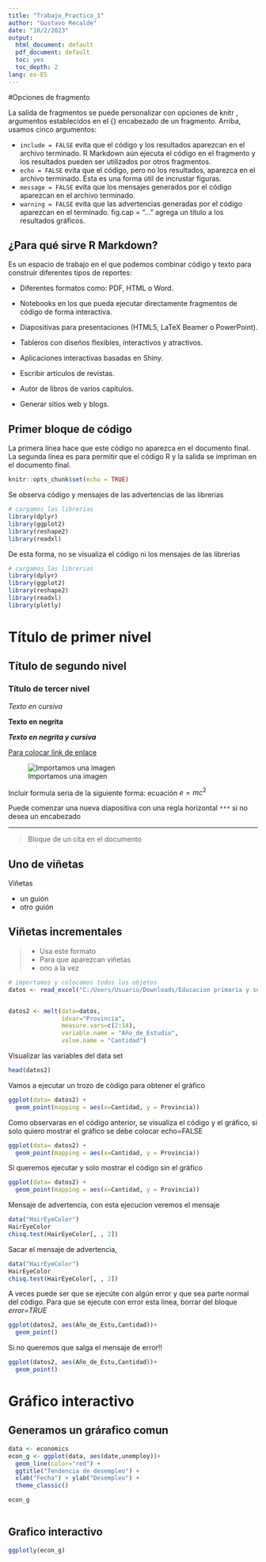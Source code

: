 ---
title: "Trabajo_Practico_1"
author: "Gustavo Recalde"
date: "10/2/2023"
output:
  html_document: default
  pdf_document: default
  toc: yes
  toc_depth: 2
lang: es-ES
---

#Opciones de fragmento

La salida de fragmentos se puede personalizar con opciones de knitr , argumentos establecidos en el {} encabezado de un fragmento. Arriba, usamos cinco argumentos:

- `include = FALSE` evita que el código y los resultados aparezcan en el archivo terminado. R Markdown aún ejecuta el código en el fragmento y los resultados pueden ser utilizados por otros fragmentos.
- `echo = FALSE` evita que el código, pero no los resultados, aparezca en el archivo terminado. Esta es una forma útil de incrustar figuras.
- `message = FALSE` evita que los mensajes generados por el código aparezcan en el archivo terminado.
- `warning = FALSE` evita que las advertencias generadas por el código aparezcan en el terminado.
fig.cap = "..." agrega un título a los resultados gráficos.


## ¿Para qué sirve R Markdown?

Es un espacio de trabajo en el que podemos combinar código y texto para construir diferentes tipos de reportes:

-   Diferentes formatos como: PDF, HTML o Word.

-   Notebooks en los que pueda ejecutar directamente fragmentos de código de forma interactiva.

-   Diapositivas para presentaciones (HTML5, LaTeX Beamer o PowerPoint).

-   Tableros con diseños flexibles, interactivos y atractivos.

-   Aplicaciones interactivas basadas en Shiny.

-   Escribir artículos de revistas.

-   Autor de libros de varios capítulos.

-   Generar sitios web y blogs.


## Primer bloque de código
La primera línea hace que este código no aparezca en el documento final. La segunda línea es para permitir que el código R y la salida se impriman en el documento final.

```{r setup, include=FALSE}
knitr::opts_chunk$set(echo = TRUE)
```



Se observa código y mensajes de las advertencias de las librerias
```{r }
# cargamos las librerias
library(dplyr)
library(ggplot2)
library(reshape2)
library(readxl)
```

De esta forma, no se visualiza el código ni los mensajes de las librerias
```{r librarys, message=FALSE, warning=FALSE, include=FALSE, paged.print=FALSE}
# cargamos las librerias
library(dplyr)
library(ggplot2)
library(reshape2)
library(readxl)
library(plotly)
```


# Título de primer nivel
## Título de segundo nivel
### Título de tercer nivel


*Texto en cursiva*

**Texto en negrita**

***Texto en negrita y cursiva***

[Para colocar link de enlace](http://infobae.com)


![Importamos una imagen](Capturas/captura.PNG)  

Incluir formula seria de la siguiente forma:
ecuación $e = mc^{2}$


Puede comenzar una nueva diapositiva con una regla horizontal `***` si no desea
un encabezado

***

> Bloque de un cita en el documento


## Uno de viñetas

Viñetas

- un guión
- otro guión

## Viñetas incrementales

>- Usa este formato
>- Para que aparezcan viñetas
>- ono a la vez



```{r, message=FALSE, warning=FALSE, include=FALSE, paged.print=FALSE}
# importamos y colocamos todos los objetos
datos <- read_excel("C:/Users/Usuario/Downloads/Educacion primaria y secundaria segun territorio(1).xlsx")


datos2 <- melt(data=datos,
               idvar="Provincia", 
               measure.vars=c(2:14), 
               variable.name = "Año_de_Estudio",
               value.name = "Cantidad")
```

Visualizar las variables del data set
```{r}
head(datos2)
```


Vamos a ejecutar un trozo de còdigo para obtener el gràfico
```{r}
ggplot(data= datos2) +
  geom_point(mapping = aes(x=Cantidad, y = Provincia))
```


Como observaras en el código anterior, se visualiza el código y el gráfico, si solo quiero mostrar el gráfico se debe colocar echo=FALSE
```{r echo=FALSE}
ggplot(data= datos2) +
  geom_point(mapping = aes(x=Cantidad, y = Provincia))
```

Si queremos ejecutar y solo mostrar el código sin el gráfico
```{r eval=FALSE}
ggplot(data= datos2) +
  geom_point(mapping = aes(x=Cantidad, y = Provincia))
```


Mensaje de advertencia, con esta ejecucion veremos el mensaje
```{r }
data("HairEyeColor")
HairEyeColor
chisq.test(HairEyeColor[, , 2])
```


Sacar el mensaje de advertencia, 
```{r warning=FALSE}
data("HairEyeColor")
HairEyeColor
chisq.test(HairEyeColor[, , 2])
```


A veces puede ser que se ejecúte con algún error y que sea parte normal del código. Para que se ejecute con error esta linea, borrar del bloque *error=TRUE*
```{r error=TRUE}
ggplot(datos2, aes(Año_de_Estu,Cantidad))+
  geom_point()
```

Si no queremos que salga el mensaje de error!!
```{r error=TRUE, eval=FALSE}
ggplot(datos2, aes(Año_de_Estu,Cantidad))+
  geom_point()
```


# Gráfico interactivo
## Generamos un grárafico comun
```{r echo=FALSE}
data <- economics 
econ_g <- ggplot(data, aes(date,unemploy))+
  geom_line(color="red") +
  ggtitle("Tendencia de desempleo") +
  xlab("Fecha") + ylab("Desempleo") +
  theme_classic()

econ_g
  
```

## Grafico interactivo
```{r}
ggplotly(econ_g)
```








